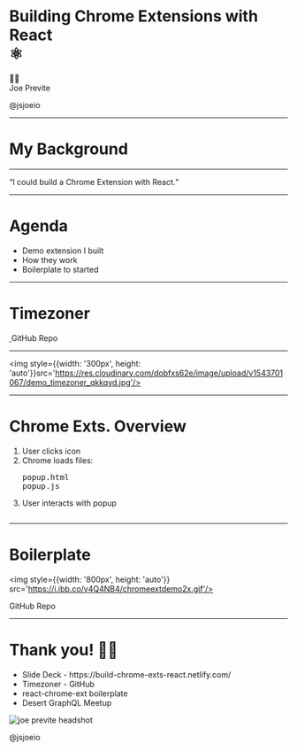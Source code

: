 

<Head>
  <link rel="shortcut icon" href="favicon.ico" />
  <title>Chrome Exts. with React</title>
</Head>

# Building Chrome Extensions with React <br/> ⚛️

<div style={{ margin: '100px 0'}}>
  <p style={{ margin: '0' }}>👋🏼<br/>Joe Previte</p>
  <Link href='https://twitter.com/jsjoeio' target="_blank" alt='@jsjoeio Twitter'><p style={{ margin: '0' }}>@jsjoeio</p></Link>
</div>
<Footer />

---

# My Background

<FlexBox>
  <Item title="freeCodeCamp alumni" src="https://res.cloudinary.com/dobfxs62e/image/upload/v1538444596/step-up-portfolio-gatsbyjs/fcc-green.jpg" link="https://www.freecodecamp.org/" alt="freecodecamp logo"/>
  <Item title="Front End Engineer" src="https://res.cloudinary.com/dobfxs62e/image/upload/v1538444673/step-up-portfolio-gatsbyjs/das-crosshair.png" link="https://digitalairstrike.com/"alt="digital air strike logo"/>
  <Item title="egghead instructor" src="https://res.cloudinary.com/dobfxs62e/image/upload/v1538444152/step-up-portfolio-gatsbyjs/egghead-logo.png" link="https://egghead.io/instructors/joe-previte" alt="egghead logo"/>
</FlexBox>

---

<Appear>
  <q style={{ fontSize: '56px', marginTop: '100px', fontStyle: 'italic'}}>I could build a Chrome Extension with React.</q>
</Appear>

---

# Agenda

- Demo extension I built
- How they work
- Boilerplate to started

---

# Timezoner

<div style={{display: 'flex', flexDirection: 'column', textAlign: 'center'}}>
  <a href='https://chrome.google.com/webstore/detail/timezoner/kfnfgcafkeoflpapeniggnnkcaijgbgk' alt='timezoner on chrome web store'>
    <img style={{width: '300px', height: 'auto'}}src='https://res.cloudinary.com/dobfxs62e/image/upload/v1543700911/timezoner-demo2_tjzpnd.gif'/>
  </a>
  <Link style={{fontSize: '16px', marginBottom: '25px'}} href='https://github.com/jsjoeio/timezoner-extension' alt='timezoner github repo'>GitHub Repo</Link>
</div>

---

<img style={{width: '300px', height: 'auto'}}src='https://res.cloudinary.com/dobfxs62e/image/upload/v1543701067/demo_timezoner_qkkqyd.jpg'/>

---

# Chrome Exts. Overview

<TwoColumn>
  <div>
    <ol>
      <li>User clicks icon</li>
      <li>Chrome loads files: <pre>popup.html<br/>popup.js</pre></li>
      <li>User interacts with popup</li>
    </ol>
  </div>
  <a href='https://developer.chrome.com/extensions/overview' alt='timezoner on chrome web store'>
    <img style={{width: '300px', height: 'auto'}}src='https://developer.chrome.com/static/images/overview/contentscriptarc.png'/>
  </a>
</TwoColumn>

---
 # Boilerplate

<img style={{width: '800px', height: 'auto'}} src='https://i.ibb.co/v4Q4NB4/chromeextdemo2x.gif'/>
<Link style={{fontSize: '16px', marginBottom: '25px', display: 'block'}} href='https://github.com/jsjoeio/react-chrome-ext' alt='react-chrome-ext github repo'>GitHub Repo</Link>

---
# Thank you! 🙏🏼

<ul style={{textAlign: 'left', marginBottom: '200px'}}>
  <Link href='https://build-chrome-exts-react.netlify.com/' alt='slides'><li>Slide Deck - https://build-chrome-exts-react.netlify.com/</li></Link>
  <Link href='https://github.com/jsjoeio/timezoner-extension' alt='timezoner github'><li>Timezoner - GitHub</li></Link>
  <Link href='https://github.com/jsjoeio/react-chrome-ext' alt='boilerplate to build chrome extensions with react'><li>react-chrome-ext boilerplate</li></Link>
  <Link href='https://www.meetup.com/Desert-GraphQL-Meetup/' alt='desert graphql meetup page'><li>Desert GraphQL Meetup</li></Link>
</ul>
<img style={{margin: 'auto', borderRadius: '50%', width: '150px'}}src='https://avatars1.githubusercontent.com/u/3806031?s=460&v=4' alt='joe previte headshot' />
<Link href='https://twitter.com/jsjoeio' target="_blank" alt='@jsjoeio Twitter'><p style={{fontSize: '16px'}}>@jsjoeio</p></Link>